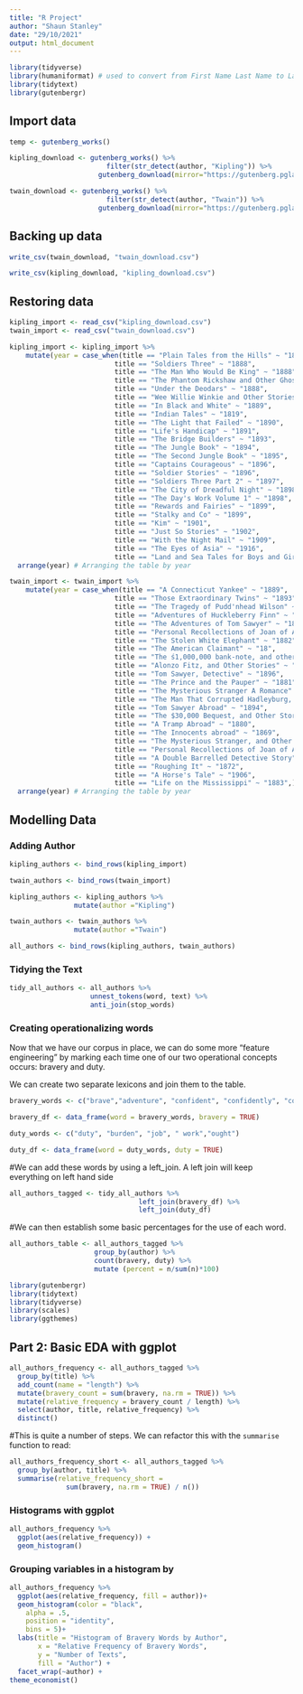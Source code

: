 ```yaml
---
title: "R Project"
author: "Shaun Stanley"
date: "29/10/2021"
output: html_document
---
```


```r
library(tidyverse)
library(humaniformat) # used to convert from First Name Last Name to Last Name, First Name
library(tidytext)
library(gutenbergr)
```

## Import data

```r
temp <- gutenberg_works()
```

```r
kipling_download <- gutenberg_works() %>%
                        filter(str_detect(author, "Kipling")) %>% 
                      gutenberg_download(mirror="https://gutenberg.pglaf.org/", meta_fields = c("title", "author"))

```

```r
twain_download <- gutenberg_works() %>%
                        filter(str_detect(author, "Twain")) %>% 
                      gutenberg_download(mirror="https://gutenberg.pglaf.org/", meta_fields = c("title", "author"))
```


## Backing up data

```r
write_csv(twain_download, "twain_download.csv")
```

```r
write_csv(kipling_download, "kipling_download.csv")
```

## Restoring data

```r
kipling_import <- read_csv("kipling_download.csv")
twain_import <- read_csv("twain_download.csv")
```

```r
kipling_import <- kipling_import %>%
    mutate(year = case_when(title == "Plain Tales from the Hills" ~ "1888",
                          title == "Soldiers Three" ~ "1888",
                          title == "The Man Who Would Be King" ~ "1888",
                          title == "The Phantom Rickshaw and Other Ghost Stories" ~ "1888",
                          title == "Under the Deodars" ~ "1888",
                          title == "Wee Willie Winkie and Other Stories Volume 2" ~ "1888",
                          title == "In Black and White" ~ "1889",
                          title == "Indian Tales" ~ "1819",
                          title == "The Light that Failed" ~ "1890",
                          title == "Life's Handicap" ~ "1891",
                          title == "The Bridge Builders" ~ "1893",
                          title == "The Jungle Book" ~ "1894",
                          title == "The Second Jungle Book" ~ "1895",
                          title == "Captains Courageous" ~ "1896",
                          title == "Soldier Stories" ~ "1896",
                          title == "Soldiers Three Part 2" ~ "1897",
                          title == "The City of Dreadful Night" ~ "1898",
                          title == "The Day's Work Volume 1" ~ "1898",
                          title == "Rewards and Fairies" ~ "1899",
                          title == "Stalky and Co" ~ "1899",
                          title == "Kim" ~ "1901",
                          title == "Just So Stories" ~ "1902",
                          title == "With the Night Mail" ~ "1909",
                          title == "The Eyes of Asia" ~ "1916",
                          title == "Land and Sea Tales for Boys and Girls" ~ "1923",)) %>% # Adds the corresponding years to each title
  arrange(year) # Arranging the table by year
```

```r
twain_import <- twain_import %>%
    mutate(year = case_when(title == "A Connecticut Yankee" ~ "1889",
                          title == "Those Extraordinary Twins" ~ "1893",
                          title == "The Tragedy of Pudd'nhead Wilson" ~ "1893",
                          title == "Adventures of Huckleberry Finn" ~ "1884",
                          title == "The Adventures of Tom Sawyer" ~ "1876",
                          title == "Personal Recollections of Joan of Arc" ~ "1896",
                          title == "The Stolen White Elephant" ~ "1882",
                          title == "The American Claimant" ~ "18",
                          title == "The ś1,000,000 bank-note, and other new stories" ~ "1893",
                          title == "Alonzo Fitz, and Other Stories" ~ "1904",
                          title == "Tom Sawyer, Detective" ~ "1896",
                          title == "The Prince and the Pauper" ~ "1881",
                          title == "The Mysterious Stranger A Romance" ~ "1916",
                          title == "The Man That Corrupted Hadleyburg, and Other Stories" ~ "1900",
                          title == "Tom Sawyer Abroad" ~ "1894",
                          title == "The $30,000 Bequest, and Other Stories" ~ "1906",
                          title == "A Tramp Abroad" ~ "1880",
                          title == "The Innocents abroad" ~ "1869",
                          title == "The Mysterious Stranger, and Other Stories" ~ "1916",
                          title == "Personal Recollections of Joan of Arc Volume 2" ~ "1896",
                          title == "A Double Barrelled Detective Story" ~ "1902",
                          title == "Roughing It" ~ "1872",
                          title == "A Horse's Tale" ~ "1906",
                          title == "Life on the Mississippi" ~ "1883",)) %>% # Adds the corresponding years to each title
  arrange(year) # Arranging the table by year
```

## Modelling Data

### Adding Author

```r
kipling_authors <- bind_rows(kipling_import)
```

```r
twain_authors <- bind_rows(twain_import)
```

```r
kipling_authors <- kipling_authors %>% 
                mutate(author ="Kipling")
```

```r
twain_authors <- twain_authors %>% 
                mutate(author ="Twain")
```

```r
all_authors <- bind_rows(kipling_authors, twain_authors)
```

### Tidying the Text

```r
tidy_all_authors <- all_authors %>% 
                    unnest_tokens(word, text) %>% 
                    anti_join(stop_words)
```

### Creating operationalizing words

Now that we have our corpus in place, we can do some more "feature engineering" by marking each time one of our two operational concepts occurs: bravery and duty.

We can create two separate lexicons and join them to the table.

```r
bravery_words <- c("brave","adventure", "confident", "confidently", "courage", "fear")

bravery_df <- data_frame(word = bravery_words, bravery = TRUE)

duty_words <- c("duty", "burden", "job", " work","ought")

duty_df <- data_frame(word = duty_words, duty = TRUE)
```

#We can add these words by using a left_join. A left join will keep everything on left hand side 

```r
all_authors_tagged <- tidy_all_authors %>% 
                                left_join(bravery_df) %>% 
                                left_join(duty_df)
```

#We can then establish some basic percentages for the use of each word.

```r
all_authors_table <- all_authors_tagged %>% 
                     group_by(author) %>% 
                     count(bravery, duty) %>% 
                     mutate (percent = n/sum(n)*100)
```

```r
library(gutenbergr)
library(tidytext)
library(tidyverse)
library(scales)
library(ggthemes)
```

## Part 2: Basic EDA with ggplot

```r
all_authors_frequency <- all_authors_tagged %>%
  group_by(title) %>%
  add_count(name = "length") %>%
  mutate(bravery_count = sum(bravery, na.rm = TRUE)) %>%
  mutate(relative_frequency = bravery_count / length) %>%
  select(author, title, relative_frequency) %>% 
  distinct()
```

#This is quite a number of steps. We can refactor this with the `summarise` function to read:

```r
all_authors_frequency_short <- all_authors_tagged %>%
  group_by(author, title) %>%
  summarise(relative_frequency_short =
              sum(bravery, na.rm = TRUE) / n())
```

### Histograms with ggplot

```r
all_authors_frequency %>%
  ggplot(aes(relative_frequency)) +
  geom_histogram()
```

### Grouping variables in a histogram by

```r
all_authors_frequency %>%
  ggplot(aes(relative_frequency, fill = author))+ 
  geom_histogram(color = "black",
    alpha = .5,
    position = "identity",
    bins = 5)+
  labs(title = "Histogram of Bravery Words by Author",
       x = "Relative Frequency of Bravery Words",
       y = "Number of Texts",
       fill = "Author") +
  facet_wrap(~author) +
theme_economist()
```




